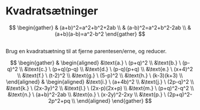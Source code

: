 # Kvadratsætninger

$$
\begin{gather}
& (a+b)^2=a^2+b^2+2ab \\
& (a-b)^2=a^2+b^2-2ab \\
& (a+b)(a-b)=a^2-b^2
\end{gather}
$$

## 
Brug en kvadratsætning til at fjerne parentesen/erne, og reducer.

$$
\begin{gather}
&
\begin{aligned}
&\text{a.} \ (p+q)^2 \\
&\text{b.} \ (p-q)^2 \\
&\text{c.} \ (p+q)(p-q) \\
&\text{d.} \ (p-q)(p+q) \\
&\text{e.} \ (x+4)^2 \\
&\text{f.} \ (t-2)^2 \\
&\text{g.} \ (5-p)^2 \\
&\text{h.} \ (k-3)(k+3) \\
\end{aligned}
&
\begin{aligned}
&\text{i.} \ (a+4b)^2 \\
&\text{j.} \ (2p-q)^2 \\
&\text{k.} \ (2x-3y)^2 \\
&\text{l.} \ (2x-p)(2x+p) \\
&\text{m.} \ (p+q)^2-q^2 \\
&\text{n.} \ (a+b)^2-2ab \\
&\text{o.} \ (x-2y)^2-2xy \\
&\text{p.} \ (2p+q)^2-2p^2+pq \\
\end{aligned}
\end{gather}
$$
